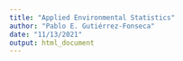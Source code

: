 ```yaml
---
title: "Applied Environmental Statistics"
author: "Pablo E. Gutiérrez-Fonseca"
date: "11/13/2021"
output: html_document
---
```


